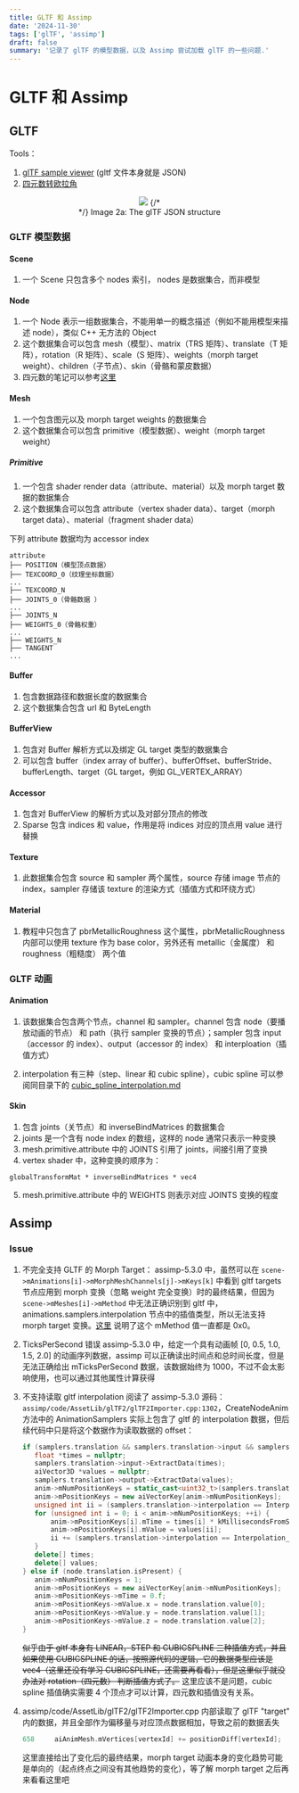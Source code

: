 ```yaml
---
title: GLTF 和 Assimp
date: '2024-11-30'
tags: ['glTF', 'assimp']
draft: false
summary: '记录了 glTF 的模型数据，以及 Assimp 尝试加载 glTF 的一些问题.'
---
```

# GLTF 和 Assimp

## GLTF

Tools：

1. [glTF sample viewer](https://github.khronos.org/glTF-Sample-Viewer-Release/) (gltf 文件本身就是 JSON)
2. [四元数转欧拉角](https://quaternions.online/)

<p align="center">
<img src="./gltfJsonStructure.png" />
{/* <br> */}
<a name="gltfJsonStructure-png">Image 2a: The glTF JSON structure</a>
</p>

### GLTF 模型数据

#### Scene

1. 一个 Scene 只包含多个 nodes 索引， nodes 是数据集合，而非模型

#### Node

1. 一个 Node 表示一组数据集合，不能用单一的概念描述（例如不能用模型来描述 node），类似 C++ 无方法的 Object
2. 这个数据集合可以包含 mesh（模型）、matrix（TRS 矩阵）、translate（T 矩阵），rotation（R 矩阵）、scale（S 矩阵）、weights（morph target weight）、children（子节点）、skin（骨骼和蒙皮数据）
3. 四元数的笔记可以参考[这里](./quaternion/quaternion.md)

#### Mesh

1. 一个包含图元以及 morph target weights 的数据集合
2. 这个数据集合可以包含 primitive（模型数据）、weight（morph target weight）

##### Primitive

1. 一个包含 shader render data（attribute、material）以及 morph target 数据的数据集合
2. 这个数据集合可以包含 attribute（vertex shader data）、target（morph target data）、material（fragment shader data）

下列 attribute 数据均为 accessor index

```
attribute
├── POSITION（模型顶点数据）
├── TEXCOORD_0（纹理坐标数据）
...
├── TEXCOORD_N
├── JOINTS_0（骨骼数据 ）
...
├── JOINTS_N
├── WEIGHTS_0（骨骼权重）
...
├── WEIGHTS_N
├── TANGENT
...
```

#### Buffer

1. 包含数据路径和数据长度的数据集合
2. 这个数据集合包含 url 和 ByteLength

#### BufferView

1. 包含对 Buffer 解析方式以及绑定 GL target 类型的数据集合
2. 可以包含 buffer（index array of buffer）、bufferOffset、bufferStride、bufferLength、target（GL target，例如 GL_VERTEX_ARRAY）

#### Accessor

1. 包含对 BufferView 的解析方式以及对部分顶点的修改
2. Sparse 包含 indices 和 value，作用是将 indices 对应的顶点用 value 进行替换

#### Texture

1. 此数据集合包含 source 和 sampler 两个属性，source 存储 image 节点的 index，sampler 存储该 texture 的渲染方式（插值方式和环绕方式）

#### Material

1. 教程中只包含了 pbrMetallicRoughness 这个属性，pbrMetallicRoughness 内部可以使用 texture 作为 base color，另外还有 metallic（金属度） 和 roughness（粗糙度） 两个值

### GLTF 动画

#### Animation

1. 该数据集合包含两个节点，channel 和 sampler。channel 包含 node（要播放动画的节点） 和 path（执行 sampler 变换的节点）；sampler 包含 input（accessor 的 index）、output（accessor 的 index） 和 interploation（插值方式）

2. interpolation 有三种（step、linear 和 cubic spline），cubic spline 可以参阅同目录下的 [cubic_spline_interpolation.md](./cubic_spline_interpolation.md)

#### Skin

1. 包含 joints（关节点）和 inverseBindMatrices 的数据集合
2. joints 是一个含有 node index 的数组，这样的 node 通常只表示一种变换
3. mesh.primitive.attribute 中的 JOINTS 引用了 joints，间接引用了变换
4. vertex shader 中，这种变换的顺序为：

```
globalTransformMat * inverseBindMatrices * vec4
```

5. mesh.primitive.attribute 中的 WEIGHTS 则表示对应 JOINTS 变换的程度

## Assimp

### Issue

1. 不完全支持 GLTF 的 Morph Target：
   assimp-5.3.0 中，虽然可以在 `scene->mAnimations[i]->mMorphMeshChannels[j]->mKeys[k]` 中看到 gltf targets 节点应用到 morph 变换（忽略 weight 完全变换）时的最终结果，但因为 `scene->mMeshes[i]->mMethod` 中无法正确识别到 gltf 中，animations.samplers.interpolation 节点中的插值类型，所以无法支持 morph target 变换。[这里](https://github.com/assimp/assimp/issues/5303) 说明了这个 mMethod 值一直都是 0x0。
2. TicksPerSecond 错误
   assimp-5.3.0 中，给定一个具有动画帧 [0, 0.5, 1.0, 1.5, 2.0] 的动画序列数据，assimp 可以正确读出时间点和总时间长度，但是无法正确给出 mTicksPerSecond 数据，该数据始终为 1000，不过不会太影响使用，也可以通过其他属性计算获得
3. 不支持读取 gltf interpolation
   阅读了 assimp-5.3.0 源码：`assimp/code/AssetLib/glTF2/glTF2Importer.cpp:1302`，CreateNodeAnim 方法中的 AnimationSamplers 实际上包含了 gltf 的 interpolation 数据，但后续代码中只是将这个数据作为读取数据的 offset：
   ```cpp
   if (samplers.translation && samplers.translation->input && samplers.translation->output) {
      float *times = nullptr;
      samplers.translation->input->ExtractData(times);
      aiVector3D *values = nullptr;
      samplers.translation->output->ExtractData(values);
      anim->mNumPositionKeys = static_cast<uint32_t>(samplers.translation->input->count);
      anim->mPositionKeys = new aiVectorKey[anim->mNumPositionKeys];
      unsigned int ii = (samplers.translation->interpolation == Interpolation_CUBICSPLINE) ? 1 : 0; // here
      for (unsigned int i = 0; i < anim->mNumPositionKeys; ++i) {
          anim->mPositionKeys[i].mTime = times[i] * kMillisecondsFromSeconds;
          anim->mPositionKeys[i].mValue = values[ii];
          ii += (samplers.translation->interpolation == Interpolation_CUBICSPLINE) ? 3 : 1; // here
      }
      delete[] times;
      delete[] values;
   } else if (node.translation.isPresent) {
      anim->mNumPositionKeys = 1;
      anim->mPositionKeys = new aiVectorKey[anim->mNumPositionKeys];
      anim->mPositionKeys->mTime = 0.f;
      anim->mPositionKeys->mValue.x = node.translation.value[0];
      anim->mPositionKeys->mValue.y = node.translation.value[1];
      anim->mPositionKeys->mValue.z = node.translation.value[2];
   }
   ```
   ~~似乎由于 gltf 本身有 LINEAR，STEP 和 CUBICSPLINE 三种插值方式，并且如果使用 CUBICSPLINE 的话，按照源代码的逻辑，它的数据类型应该是 vec4（这里还没有学习 CUBICSPLINE，还需要再看看），但是这里似乎就没办法对 rotation（四元数） 判断插值方式了。~~ 这里应该不是问题，cubic spline 插值确实需要 4 个顶点才可以计算，四元数和插值没有关系。
4. assimp/code/AssetLib/glTF2/glTF2Importer.cpp 内部读取了 glTF "target" 内的数据，并且全部作为偏移量与对应顶点数据相加，导致之前的数据丢失

   ```cpp
   658     aiAnimMesh.mVertices[vertexId] += positionDiff[vertexId];
   ```

   这里直接给出了变化后的最终结果，morph target 动画本身的变化趋势可能是单向的（起点终点之间没有其他趋势的变化），等了解 morph target 之后再来看看这里吧
